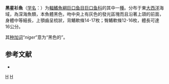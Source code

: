 {{Speciesbox
| status = NE
| status_system = 
| image = Astronesthes niger.jpg
| image_width = 250px
| image_caption = 黑星杉魚，翻攝於圖鑑<br>《''Oceanic Ichthyology''》
| taxon = Astronesthes niger
| authority = [[Richardson|Richardson]], 1854
| synonyms = *''Astronesthes nigra''<br /><small>Richardson, 1845</small>
*''Chauliodus fieldii''<br /><small>Valenciennes, 1846</small>
}}

'''黑星衫魚'''（[[学名|学名]]：{{lang|la|''Astronesthes niger''}}）为[[輻鰭魚綱|輻鰭魚綱]][[巨口鱼目|巨口鱼目]][[巨口鱼科|巨口鱼科]]的其中一[[種|種]]。分布于東[[大西洋|大西洋]]海域，為深海魚類，本魚體黑色，吻中央上有灰色的發光區塊而且沿著上頜的前面，身體中等細長，上顎齒呈梳狀，背鰭軟條14-17枚；臀鰭軟條12-16枚，體長可達16公分。

其[[种加词|种加词]]“''niger''”意为“黑色的”。

== 参考文献 ==
{{refbegin}}
*{{FishBase_species|genus=Astronesthes|species=niger|year=2012|month=2}}
{{refend}}

{{Taxonbar|from=Q2633720}}

[[Category:星衫魚屬|H]]
[[Category:1845年描述的魚類|H]]